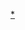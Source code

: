{{Related portals2|自由軟體|資訊科技|互联网|Java|Computer science|Computer Security|Google|软件|软件测试|技術}}
<noinclude>[[Category:Linux_portal|*]]</noinclude>